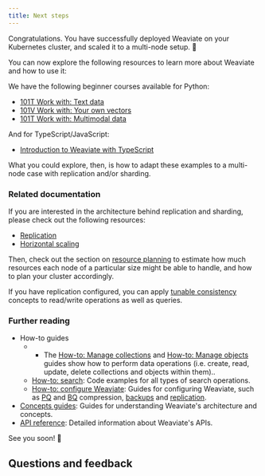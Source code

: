 ```yaml
---
title: Next steps
---
```


Congratulations. You have successfully deployed Weaviate on your Kubernetes cluster, and scaled it to a multi-node setup. 🎉

You can now explore the following resources to learn more about Weaviate and how to use it:

We have the following beginner courses available for Python:
- [101T Work with: Text data](../../py/starter_text_data/index.md)
- [101V Work with: Your own vectors](../../py/starter_custom_vectors/index.md)
- [101T Work with: Multimodal data](../../py/starter_multimodal_data/index.md)

And for TypeScript/JavaScript:
- [Introduction to Weaviate with TypeScript](/academy/js/starter_text_data)

What you could explore, then, is how to adapt these examples to a multi-node case with replication and/or sharding.

### Related documentation

If you are interested in the architecture behind replication and sharding, please check out the following resources:
- [Replication](/weaviate/concepts/replication-architecture/index.md)
- [Horizontal scaling](/weaviate/concepts/cluster.md)

Then, check out the section on [resource planning](/weaviate/concepts/resources.md) to estimate how much resources each node of a particular size might be able to handle, and how to plan your cluster accordingly.

If you have replication configured, you can apply [tunable consistency](/deploy/configuration/replication.md) concepts to read/write operations as well as queries.

### Further reading

- How-to guides
    - - The [How-to: Manage collections](/weaviate/manage-collections/index.mdx) and [How-to: Manage objects](/weaviate/manage-objects/index.mdx) guides show how to perform data operations (i.e. create, read, update, delete collections and objects within them)..
    - [How-to: search](/weaviate/search/index.mdx): Code examples for all types of search operations.
    - [How-to: configure Weaviate](/weaviate/configuration/index.mdx): Guides for configuring Weaviate, such as [PQ](/weaviate/configuration/compression/pq-compression.md) and [BQ](/weaviate/configuration/compression/bq-compression.md) compression, [backups](/deploy/configuration/backups.md) and [replication](/deploy/configuration/replication.md).
- [Concepts guides](/weaviate/concepts/index.md): Guides for understanding Weaviate's architecture and concepts.
- [API reference](/weaviate/api/index.mdx): Detailed information about Weaviate's APIs.


<CTASocials />

See you soon! 👋

## Questions and feedback


<DocsFeedback/>
